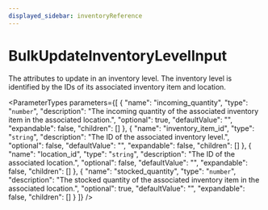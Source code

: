 ```yaml
---
displayed_sidebar: inventoryReference
---
```



# BulkUpdateInventoryLevelInput

The attributes to update in an inventory level. The inventory level is identified by the IDs of its associated inventory item and location.

<ParameterTypes parameters={[
  {
    "name": "incoming_quantity",
    "type": "`number`",
    "description": "The incoming quantity of the associated inventory item in the associated location.",
    "optional": true,
    "defaultValue": "",
    "expandable": false,
    "children": []
  },
  {
    "name": "inventory_item_id",
    "type": "`string`",
    "description": "The ID of the associated inventory level.",
    "optional": false,
    "defaultValue": "",
    "expandable": false,
    "children": []
  },
  {
    "name": "location_id",
    "type": "`string`",
    "description": "The ID of the associated location.",
    "optional": false,
    "defaultValue": "",
    "expandable": false,
    "children": []
  },
  {
    "name": "stocked_quantity",
    "type": "`number`",
    "description": "The stocked quantity of the associated inventory item in the associated location.",
    "optional": true,
    "defaultValue": "",
    "expandable": false,
    "children": []
  }
]} />
